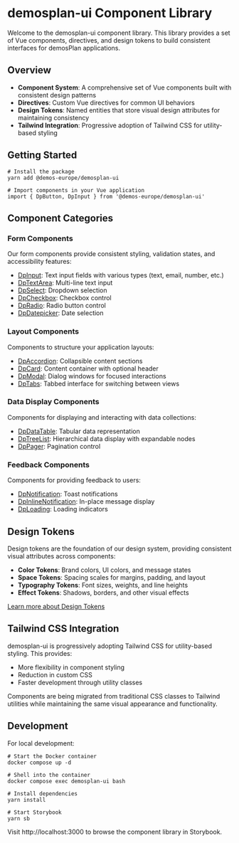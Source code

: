 
<Meta title="Welcome" />

# demosplan-ui Component Library

Welcome to the demosplan-ui component library. This library provides a set of Vue components, directives,
and design tokens to build consistent interfaces for demosPlan applications.

## Overview

- **Component System**: A comprehensive set of Vue components built with consistent design patterns
- **Directives**: Custom Vue directives for common UI behaviors
- **Design Tokens**: Named entities that store visual design attributes for maintaining consistency
- **Tailwind Integration**: Progressive adoption of Tailwind CSS for utility-based styling

## Getting Started

```shell
# Install the package
yarn add @demos-europe/demosplan-ui

# Import components in your Vue application
import { DpButton, DpInput } from '@demos-europe/demosplan-ui'
```

## Component Categories

### Form Components

Our form components provide consistent styling, validation states, and accessibility features:

- [DpInput](/docs/components-input--docs): Text input fields with various types (text, email, number, etc.)
- [DpTextArea](/docs/components-textarea--docs): Multi-line text input
- [DpSelect](/docs/components-select--docs): Dropdown selection
- [DpCheckbox](/docs/components-checkbox--docs): Checkbox control
- [DpRadio](/docs/components-radio--docs): Radio button control
- [DpDatepicker](/docs/components-datepicker--docs): Date selection

### Layout Components

Components to structure your application layouts:

- [DpAccordion](/docs/components-accordion--docs): Collapsible content sections
- [DpCard](/docs/components-card--docs): Content container with optional header
- [DpModal](/docs/components-modal--docs): Dialog windows for focused interactions
- [DpTabs](/docs/components-tabs--docs): Tabbed interface for switching between views

### Data Display Components

Components for displaying and interacting with data collections:

- [DpDataTable](/docs/components-datatable--docs): Tabular data representation
- [DpTreeList](/docs/components-treelist--docs): Hierarchical data display with expandable nodes
- [DpPager](/docs/components-pager--docs): Pagination control

### Feedback Components

Components for providing feedback to users:

- [DpNotification](/docs/components-notification--docs): Toast notifications
- [DpInlineNotification](/docs/components-inlinenotification--docs): In-place message display
- [DpLoading](/docs/components-loading--docs): Loading indicators

## Design Tokens

Design tokens are the foundation of our design system, providing consistent visual attributes across components:

- **Color Tokens**: Brand colors, UI colors, and message states
- **Space Tokens**: Spacing scales for margins, padding, and layout
- **Typography Tokens**: Font sizes, weights, and line heights
- **Effect Tokens**: Shadows, borders, and other visual effects

[Learn more about Design Tokens](/docs/design-tokens-overview--docs)

## Tailwind CSS Integration

demosplan-ui is progressively adopting Tailwind CSS for utility-based styling. This provides:

- More flexibility in component styling
- Reduction in custom CSS
- Faster development through utility classes

Components are being migrated from traditional CSS classes to Tailwind utilities while maintaining the same visual appearance and functionality.

## Development

For local development:

```shell
# Start the Docker container
docker compose up -d

# Shell into the container
docker compose exec demosplan-ui bash

# Install dependencies
yarn install

# Start Storybook
yarn sb
```

Visit http://localhost:3000 to browse the component library in Storybook.
